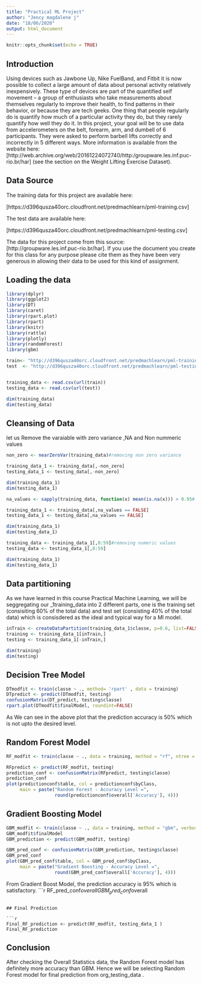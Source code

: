 ---
title: "Practical ML Project"
author: "Jency magdalene j"
date: "18/06/2020"
output: html_document
---

```{r setup, include=FALSE}
knitr::opts_chunk$set(echo = TRUE)
```

## Introduction

Using devices such as Jawbone Up, Nike FuelBand, and Fitbit it is now possible to collect a large amount of data about personal activity relatively inexpensively. These type of devices are part of the quantified self movement – a group of enthusiasts who take measurements about themselves regularly to improve their health, to find patterns in their behavior, or because they are tech geeks. One thing that people regularly do is quantify how much of a particular activity they do, but they rarely quantify how well they do it. In this project, your goal will be to use data from accelerometers on the belt, forearm, arm, and dumbell of 6 participants. They were asked to perform barbell lifts correctly and incorrectly in 5 different ways. More information is available from the website here: [http://web.archive.org/web/20161224072740/http:/groupware.les.inf.puc-rio.br/har] (see the section on the Weight Lifting Exercise Dataset).

## Data Source 
The training data for this project are available here:

[https://d396qusza40orc.cloudfront.net/predmachlearn/pml-training.csv]

The test data are available here:

[https://d396qusza40orc.cloudfront.net/predmachlearn/pml-testing.csv]

The data for this project come from this source: [http://groupware.les.inf.puc-rio.br/har]. If you use the document you create for this class for any purpose please cite them as they have been very generous in allowing their data to be used for this kind of assignment.

## Loading the data

```{r}
library(dplyr)
library(ggplot2)
library(DT)
library(caret)
library(rpart.plot)
library(rpart)
library(knitr)
library(rattle)
library(plotly)
library(randomForest)
library(gbm)

train<- "http://d396qusza40orc.cloudfront.net/predmachlearn/pml-training.csv"
test  <- "http://d396qusza40orc.cloudfront.net/predmachlearn/pml-testing.csv"


training_data <- read.csv(url(train))
testing_data <- read.csv(url(test))

dim(training_data)
dim(testing_data)
```

## Cleansing of Data
let us Remove the varaiable with zero variance ,NA and Non nummeric values
```{r}

non_zero <- nearZeroVar(training_data)#removing non zero variance

training_data_1 <- training_data[,-non_zero]
testing_data_1 <- testing_data[,-non_zero]

dim(training_data_1)
dim(testing_data_1)

na_values <- sapply(training_data, function(x) mean(is.na(x))) > 0.95# removing NA values

training_data_1 <- training_data[,na_values == FALSE]
testing_data_1 <- testing_data[,na_values == FALSE]

dim(training_data_1)
dim(testing_data_1)

training_data <- training_data_1[,8:59]#removing numeric values
testing_data <- testing_data_1[,8:59]

dim(training_data_1)
dim(testing_data_1)
```

## Data partitioning 
As we have learned in this course Practical Machine Learning, we will be seggregating our _1training_data into 2 different parts, one is the training set (consisiting 60% of the total data) and test set (consisting 40% of the total data) which is consisdered as the ideal and typical way for a Ml model.

```{r}
inTrain <- createDataPartition(training_data_1$classe, p=0.6, list=FALSE)
training <- training_data_1[inTrain,]
testing <- training_data_1[-inTrain,]

dim(training)
dim(testing)
```

## Decision Tree Model
```{r}
DTmodfit <- train(classe ~ ., method= 'rpart' , data = training)
DTpredict <- predict(DTmodfit, testing)
confusionMatrix(DT_predict, testing$classe)
rpart.plot(DTmodfit$finalModel, roundint=FALSE)
```
As We can see in the above plot that the prediction accuracy is 50% which is not upto the desired level.

## Random Forest Model
```{r}
RF_modfit <- train(classe ~ ., data = training, method = "rf", ntree = 100)

RFpredict <- predict(RF_modfit, testing)
prediction_conf <- confusionMatrix(RFpredict, testing$classe)
prediction_conf
plot(predictionconf$table, col = predictionconf$byClass, 
     main = paste("Random Forest - Accuracy Level =",
                  round(predictionconf$overall['Accuracy'], 4)))

```
## Gradient Boosting Model
```{r}
GBM_modfit <- train(classe ~ ., data = training, method = "gbm", verbose = FALSE)
GBM_modfit$finalModel
GBM_prediction <- predict(GBM_modfit, testing)

GBM_pred_conf <- confusionMatrix(GBM_prediction, testing$classe)
GBM_pred_conf
plot(GBM_pred_conf$table, col = GBM_pred_conf$byClass, 
     main = paste("Gradient Boosting - Accuracy Level =",
                  round(GBM_pred_conf$overall['Accuracy'], 4)))

```
From Gradient Boost Model, the prediction accuracy is 95% which is satisfactory.
 ```{r}
RF_pred_conf$overall
GBM_pred_conf$overall

```

## Final Prediction

```{r}
Final_RF_prediction <- predict(RF_modfit, testing_data_1 )
Final_RF_prediction
```

## Conclusion
After checking the Overall Statistics data, the Random Forest model has definitely more accuracy than GBM. Hence we will be selecting Random Forest model for final prediction from org_testing_data .